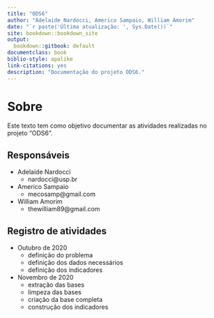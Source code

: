 ```yaml
--- 
title: "ODS6"
author: "Adelaide Nardocci, Americo Sampaio, William Amorim"
date: "`r paste('Última atualização: ', Sys.Date())`"
site: bookdown::bookdown_site
output:
  bookdown::gitbook: default
documentclass: book
biblio-style: apalike
link-citations: yes
description: "Documentação do projeto ODS6."
---
```


# Sobre {-}

Este texto tem como objetivo documentar as atividades realizadas no projeto "ODS6".

## Responsáveis {-}

- Adelaide Nardocci
    - nardocci@usp.br 
- Americo Sampaio
    - mecosamp@gmail.com
- William Amorim
    - thewilliam89@gmail.com

## Registro de atividades {-}

- Outubro de 2020
    - definição do problema
    - definição dos dados necessários
    - definição dos indicadores
- Novembro de 2020
    - extração das bases
    - limpeza das bases
    - criação da base completa
    - construção dos indicadores
